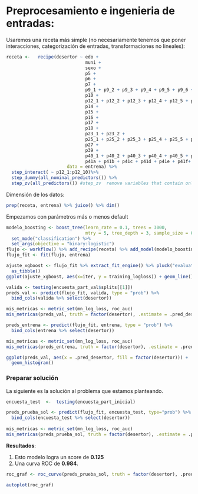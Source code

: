 # Preprocesamiento e ingenieria de entradas:


Usaremos una receta más simple (no necesariamente tenemos que poner interacciones,
categorización de entradas, transformaciones no lineales):


```r
receta <-   recipe(desertor ~ edo +
                              muni +  
                              sexo + 
                              p5 + 
                              p6 +   
                              p7 +    
                              p9_1 + p9_2 + p9_3 + p9_4 + p9_5 + p9_6 + p9_7 + p9_8 + p9_9 +p9_10 + p9_11 + p9_12 +    
                              p10 +
                              p12_1 + p12_2 + p12_3 + p12_4 + p12_5 + p12_6 + p12_7 + p12_8 + p12_9 + p12_10 +
                              p14 +    
                              p15 +  
                              p16 +  
                              p17 +   
                              p18 +   
                              p23_1 + p23_2 + 
                              p25_1 + p25_2 + p25_3 + p25_4 + p25_5 + p25_6 + p25_7 + p25_8 + p25_9 + p25_10 + p25_11 + p25_12 + p25_13 + p25_14 + p25_15 + p25_16 + p25_17 +p25_18 + p25_19 + p25_20 + p25_21 + p25_22 + p25_23 +   
                              p27 +     
                              p39 +    
                              p40_1 + p40_2 + p40_3 + p40_4 + p40_5 + p40_6 + p40_7 + p40_8 + p40_9 + p40_10 + p40_11 + p40_12 + p40_13 + p40_14 + p40_15 +  
                              p41a + p41b + p41c + p41d + p41e + p41f+ p41g + p41h + p41i,
                       data = entrena) %>%
  step_interact( ~ p12_1:p12_10)%>%
  step_dummy(all_nominal_predictors()) %>%
  step_zv(all_predictors()) #step_zv  remove variables that contain only a single value.
```


Dimensión de los datos:

```r
prep(receta, entrena) %>% juice() %>% dim()
```


Empezamos con parámetros más o menos default

```r
modelo_boosting <- boost_tree(learn_rate = 0.1, trees = 3000, 
                              mtry = 5, tree_depth = 3, sample_size = 0.8) %>%
  set_mode("classification") %>% 
  set_args(objective = "binary:logistic")
flujo <- workflow() %>% add_recipe(receta) %>% add_model(modelo_boosting)
flujo_fit <- fit(flujo, entrena)
```

```r
ajuste_xgboost <- flujo_fit %>% extract_fit_engine() %>% pluck("evaluation_log") %>%
  as_tibble()
ggplot(ajuste_xgboost, aes(x=iter, y = training_logloss)) + geom_line()
```




```r
valida <- testing(encuesta_part_val$splits[[1]])
preds_val <- predict(flujo_fit, valida, type = "prob") %>% 
  bind_cols(valida %>% select(desertor))
```


```r
mis_metricas <- metric_set(mn_log_loss, roc_auc)
mis_metricas(preds_val, truth = factor(desertor), .estimate = .pred_desertor, event_level = "first")
```

```r
preds_entrena <- predict(flujo_fit, entrena, type = "prob") %>% 
  bind_cols(entrena %>% select(desertor))
```


```r
mis_metricas <- metric_set(mn_log_loss, roc_auc)
mis_metricas(preds_entrena, truth = factor(desertor), .estimate = .pred_desertor, event_level = "first")
```
```r
ggplot(preds_val, aes(x = .pred_desertor, fill = factor(desertor))) + 
  geom_histogram()
```



### Preparar solución
La siguiente es la solución al problema que estamos planteando.


```r
encuesta_test  <-  testing(encuesta_part_inicial)

preds_prueba_sol <- predict(flujo_fit, encuesta_test, type="prob") %>% 
  bind_cols(encuesta_test %>% select(desertor)) 
 
mis_metricas <- metric_set(mn_log_loss, roc_auc)
mis_metricas(preds_prueba_sol, truth = factor(desertor), .estimate = .pred_desertor, event_level = "first") 


```





**Resultados**:

1. Esto modelo logra un score de **$0.125$**
2. Una curva ROC de **$0.984$**.


```r
roc_graf <- roc_curve(preds_prueba_sol, truth = factor(desertor), .pred_desertor,event_level = "first")

autoplot(roc_graf)
```



